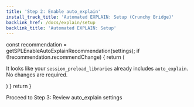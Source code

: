 ```yaml
---
title: 'Step 2: Enable auto_explain'
install_track_title: 'Automated EXPLAIN: Setup (Crunchy Bridge)'
backlink_href: /docs/explain/setup
backlink_title: 'Automated EXPLAIN: Setup'
---
```



   const recommendation = getSPLEnableAutoExplainRecommendation(settings);
   if (!recommendation.recommendChange) {
      return (
         <p>
            It looks like your <code>session_preload_libraries</code> already includes <code>auto_explain</code>.
            No changes are required.
         </p>
      )
   }
   return <ActuallyEnableAutoExplainCB splRecommendation={recommendation} />
}

<MaybeRecommendEnable settings={props.settings} />

<Link className="btn btn-success" to="03_review_settings">
   Proceed to Step 3: Review auto_explain settings
</Link>
